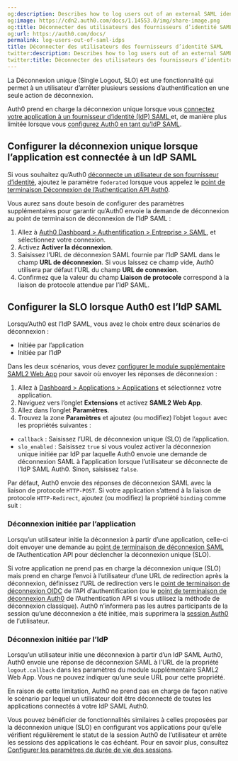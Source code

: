 ```yaml
---
og:description: Describes how to log users out of an external SAML identity provider.
og:image: https://cdn2.auth0.com/docs/1.14553.0/img/share-image.png
og:title: Déconnecter des utilisateurs des fournisseurs d’identité SAML
og:url: https://auth0.com/docs/
permalink: log-users-out-of-saml-idps
title: Déconnecter des utilisateurs des fournisseurs d’identité SAML
twitter:description: Describes how to log users out of an external SAML identity provider.
twitter:title: Déconnecter des utilisateurs des fournisseurs d’identité SAML
---
```


La Déconnexion unique (Single Logout, SLO) est une fonctionnalité qui permet à un utilisateur d’arrêter plusieurs sessions d’authentification en une seule action de déconnexion.

Auth0 prend en charge la déconnexion unique lorsque vous [connectez votre application à un fournisseur d’identité (IdP) SAML ](/saml) et, de manière plus limitée lorsque vous [configurez Auth0 en tant qu’IdP SAML](/saml-configuration/configure-auth0-saml-identity-provider).

## Configurer la déconnexion unique lorsque l’application est connectée à un IdP SAML

Si vous souhaitez qu’Auth0 [déconnecte un utilisateur de son fournisseur d’identité](/logout/log-users-out-of-idps), ajoutez le paramètre `federated` lorsque vous appelez le [point de terminaison Déconnexion de l’Authentication API Auth0](https://auth0.com/docs/api/authentication#logout).

Vous aurez sans doute besoin de configurer des paramètres supplémentaires pour garantir qu’Auth0 envoie la demande de déconnexion au point de terminaison de déconnexion de l’IdP SAML :

1. Allez à [Auth0 Dashboard > Authentification > Entreprise > SAML](https://manage.auth0.com/#/connections/enterprise/samlp), et sélectionnez votre connexion.
2. Activez **Activer la déconnexion**.
3. Saisissez l’URL de déconnexion SAML fournie par l’IdP SAML dans le champ **URL de déconnexion**. Si vous laissez ce champ vide, Auth0 utilisera par défaut l’URL du champ **URL de connexion**.
4. Confirmez que la valeur du champ **Liaison de protocole** correspond à la liaison de protocole attendue par l’IdP SAML.

## Configurer la SLO lorsque Auth0 est l’IdP SAML

Lorsqu’Auth0 est l’IdP SAML, vous avez le choix entre deux scénarios de déconnexion :

* Initiée par l’application
* Initiée par l’IdP

Dans les deux scénarios, vous devez [configurer le module supplémentaire SAML2 Web App](/saml-configuration/saml-sso-integrations/enable-saml2-web-app-addon) pour savoir où envoyer les réponses de déconnexion :

1. Allez à [Dashboard > Applications > Applications](https://manage.auth0.com/#/applications) et sélectionnez votre application.
2. Naviguez vers l’onglet **Extensions** et activez **SAML2 Web App**.
3. Allez dans l’onglet **Paramètres**.
4. Trouvez la zone **Paramètres** et ajoutez (ou modifiez) l’objet `logout` avec les propriétés suivantes :

* `callback` : Saisissez l’URL de déconnexion unique (SLO) de l’application.
* `slo_enabled` : Saisissez `true` si vous voulez activer la déconnexion unique initiée par IdP par laquelle Auth0 envoie une demande de déconnexion SAML à l’application lorsque l’utilisateur se déconnecte de l’IdP SAML Auth0. Sinon, saisissez `false`.

Par défaut, Auth0 envoie des réponses de déconnexion SAML avec la liaison de protocole `HTTP-POST`. Si votre application s’attend à la liaison de protocole `HTTP-Redirect`, ajoutez (ou modifiez) la propriété `binding` comme suit :



### Déconnexion initiée par l’application

Lorsqu’un utilisateur initie la déconnexion à partir d’une application, celle-ci doit envoyer une demande au [point de terminaison de déconnexion SAML](https://auth0.com/docs/api/authentication#saml-logout) de l’Authentication API pour déclencher la déconnexion unique (SLO).

Si votre application ne prend pas en charge la déconnexion unique (SLO) mais prend en charge l’envoi à l’utilisateur d’une URL de redirection après la déconnexion, définissez l’URL de redirection vers le [point de terminaison de déconnexion OIDC](https://auth0.com/docs/api/authentication#oidc-logout) de l’API d’authentification (ou le [point de terminaison de déconnexion Auth0](https://auth0.com/docs/api/authentication#auth0-logout) de l’Authentication API si vous utilisez la méthode de déconnexion classique). Auth0 n’informera pas les autres participants de la session qu’une déconnexion a été initiée, mais supprimera la [session Auth0](/users/sessions/session-layers) de l’utilisateur.

### Déconnexion initiée par l’IdP

Lorsqu’un utilisateur initie une déconnexion à partir d’un IdP SAML Auth0, Auth0 envoie une réponse de déconnexion SAML à l’URL de la propriété `logout.callback` dans les paramètres du module supplémentaire SAML2 Web App. Vous ne pouvez indiquer qu’une seule URL pour cette propriété.

En raison de cette limitation, Auth0 ne prend pas en charge de façon native le scénario par lequel un utilisateur doit être déconnecté de toutes les applications connectés à votre IdP SAML Auth0.

Vous pouvez bénéficier de fonctionnalités similaires à celles proposées par la déconnexion unique (SLO) en configurant vos applications pour qu’elle vérifient régulièrement le statut de la session Auth0 de l’utilisateur et arrête les sessions des applications le cas échéant. Pour en savoir plus, consultez [Configurer les paramètres de durée de vie des sessions](/users/sessions/session-lifetime-limits).